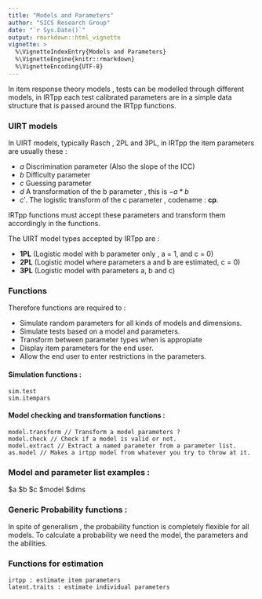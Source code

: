 ```yaml
---
title: "Models and Parameters"
author: "SICS Research Group"
date: "`r Sys.Date()`"
output: rmarkdown::html_vignette
vignette: >
  %\VignetteIndexEntry{Models and Parameters}
  %\VignetteEngine{knitr::rmarkdown}
  %\VignetteEncoding{UTF-8}
---
```


In item response theory models , tests can be modelled through different models, in IRTpp each test calibrated parameters are in a simple data structure that is passed around the IRTpp functions.

### UIRT models

In UIRT models, typically Rasch , 2PL and 3PL, in IRTpp the item parameters are usually these : 

 * $a$ Discrimination parameter (Also the slope of the ICC)
 * $b$ Difficulty parameter 
 * $c$ Guessing parameter 
 * $d$ A transformation of the b parameter , this is $-a * b$
 * $c'$. The logistic transform of the c parameter , codename : **cp**.
 
IRTpp functions must accept these parameters and transform them accordingly in the functions.

The UIRT model types accepted by IRTpp are :
  
  * **1PL** (Logistic model with b parameter only , a = 1, and c = 0)
  * **2PL** (Logistic model where parameters a and b are estimated, c = 0)
  * **3PL** (Logistic model with parameters a, b and c)


### Functions

Therefore functions are required to :
 
  * Simulate random parameters for all kinds of models and dimensions.
  * Simulate tests based on a model and parameters.
  * Transform between parameter types when is appropiate
  * Display item parameters for the end user.
  * Allow the end user to enter restrictions in the parameters.
  
#### Simulation functions :

```
sim.test
sim.itempars
```

#### Model checking and transformation functions :

```
model.transform // Transform a model parameters ?
model.check // Check if a model is valid or not.
model.extract // Extract a named parameter from a parameter list.
as.model // Makes a irtpp model from whatever you try to throw at it.

```

### Model and parameter list examples :

$a $b $c $model $dims


### Generic Probability functions :

In spite of generalism , the probability function is completely flexible for all models.
To calculate a probability we need the model, the parameters and the abilities.

### Functions for estimation

```
irtpp : estimate item parameters
latent.traits : estimate individual parameters

```
 